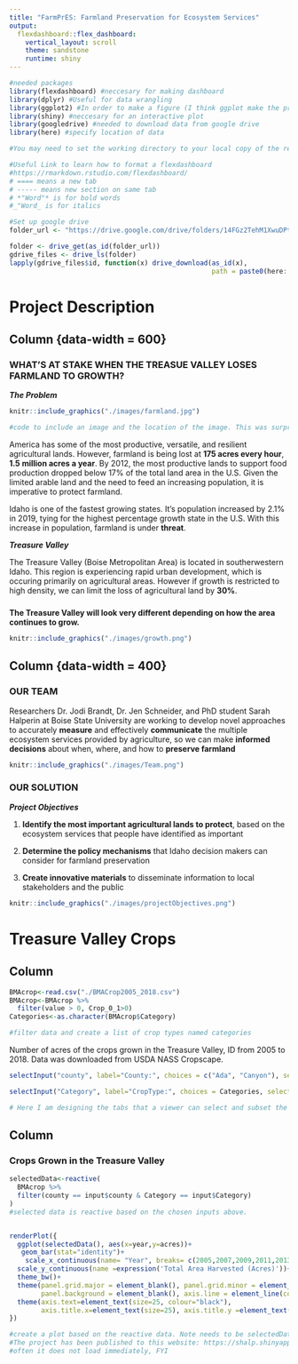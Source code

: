 ```yaml
---
title: "FarmPrES: Farmland Preservation for Ecosystem Services"
output: 
  flexdashboard::flex_dashboard:
    vertical_layout: scroll
    theme: sandstone
    runtime: shiny
---
```


```r
#needed packages
library(flexdashboard) #neccesary for making dashboard 
library(dplyr) #Useful for data wrangling
library(ggplot2) #In order to make a figure (I think ggplot make the prettiest ones)
library(shiny) #neccesary for an interactive plot
library(googledrive) #needed to download data from google drive 
library(here) #specify location of data 

#You may need to set the working directory to your local copy of the respository and create a folder called HES598/Flexdashboard 

#Useful Link to learn how to format a flexdashboard 
#https://rmarkdown.rstudio.com/flexdashboard/
# ==== means a new tab 
# ----- means new section on same tab 
# *"Word"* is for bold words 
#_"Word_ is for italics 

#Set up google drive 
folder_url <- "https://drive.google.com/drive/folders/14FGz2TehM1XwuDPt6hNJk_RoZsrRKcjg" 

folder <- drive_get(as_id(folder_url))
gdrive_files <- drive_ls(folder)
lapply(gdrive_files$id, function(x) drive_download(as_id(x),
                                                   path = paste0(here::here("Flexdashboard/images/"), gdrive_files[gdrive_files$id==x,]$name), overwrite = TRUE)) #This downloads the images needed for the flexdashboard from the google drive folder. It downloads to a folder in the repository called images. You may need to make sure you have this folder on your computer for the code to successfully run. 


```

Project Description 
===================================== 

Column {data-width = 600}
-----------------------------------------------------------------------

### WHAT'S AT STAKE WHEN THE TREASUE VALLEY LOSES FARMLAND TO GROWTH? 

_**The Problem**_
```r
knitr::include_graphics("./images/farmland.jpg")

#code to include an image and the location of the image. This was surprisingly tempermental and I am not sure how to get it to work consistently. 
```
America has some of the most productive, versatile, and resilient agricultural lands. However, farmland is being lost at **175 acres every hour**, **1.5 million acres a year**. By 2012, the most productive lands to support food production dropped below 17% of the total land area in the U.S. Given the limited arable land and the need to feed an increasing population, it is imperative to protect farmland. 

Idaho is one of the fastest growing states. It's population increased by 2.1% in 2019, tying for the highest percentage growth state in the U.S. With this increase in population, farmland is under **threat**. 

_**Treasure Valley**_

The Treasure Valley (Boise Metropolitan Area) is located in southerwestern Idaho. This region is experiencing rapid urban development, which is occuring primarily on agricultural areas. However if growth is restricted to high density, we can limit the loss of agricultural land by **30%**. 

### 
**The Treasure Valley will look very different depending on how the area continues to grow.**
```r
knitr::include_graphics("./images/growth.png")
```


Column {data-width = 400}
-----------------------------------------------------------------------

### OUR TEAM 
Researchers Dr. Jodi Brandt, Dr. Jen Schneider, and PhD student Sarah Halperin at Boise State University are working to develop novel approaches to accurately **measure** and effectively **communicate** the multiple ecosystem services provided by agriculture, so we can make **informed decisions** about when, where, and how to **preserve farmland** 
```r
knitr::include_graphics("./images/Team.png")
```


### OUR SOLUTION
_**Project Objectives**_

1. **Identify the most important agricultural lands to protect**, based on the ecosystem services that people have identified as important

2. **Determine the policy mechanisms** that Idaho decision makers can consider for farmland preservation

3. **Create innovative materials** to disseminate information to local stakeholders and the public                                                                                                                                                                                                 
```r
knitr::include_graphics("./images/projectObjectives.png")
```

Treasure Valley Crops 
===================================== 


Column {.sidebar}
-------------------------------------------- 
```r
BMAcrop<-read.csv("./BMACrop2005_2018.csv")
BMAcrop<-BMAcrop %>%
  filter(value > 0, Crop_0_1>0) 
Categories<-as.character(BMAcrop$Category)

#filter data and create a list of crop types named categories 
```

Number of acres of the crops grown in the Treasure Valley, ID from 2005 to 2018. Data was downloaded from USDA NASS Cropscape.

```r
selectInput("county", label="County:", choices = c("Ada", "Canyon"), selected ="Ada")

selectInput("Category", label="CropType:", choices = Categories, selected ="Corn")

# Here I am designing the tabs that a viewer can select and subset the data based on. The end product you will be able to chose a county and the crop you want to seen shown on a bar graph. 
```

Column
---------------------------------------------------------------
### Crops Grown in the Treasure Valley

```r
  
selectedData<-reactive(
  BMAcrop %>%
  filter(county == input$county & Category == input$Category)
)
#selected data is reactive based on the chosen inputs above. 


renderPlot({
  ggplot(selectedData(), aes(x=year,y=acres))+
   geom_bar(stat="identity")+
    scale_x_continuous(name= "Year", breaks= c(2005,2007,2009,2011,2013,2015,2017))+
  scale_y_continuous(name =expression('Total Area Harvested (Acres)'))+ 
  theme_bw()+
  theme(panel.grid.major = element_blank(), panel.grid.minor = element_blank(),
        panel.background = element_blank(), axis.line = element_line(colour = "black"))+
  theme(axis.text=element_text(size=25, colour="black"),
        axis.title.x=element_text(size=25), axis.title.y =element_text(size=25, face="bold"), legend.text=element_text(size=10))
})

#create a plot based on the reactive data. Note needs to be selectedData() not selectedData because the reactive data is a function. 
#The project has been published to this website: https://shalp.shinyapps.io/farmpres/ 
#often it does not load immediately, FYI
```
